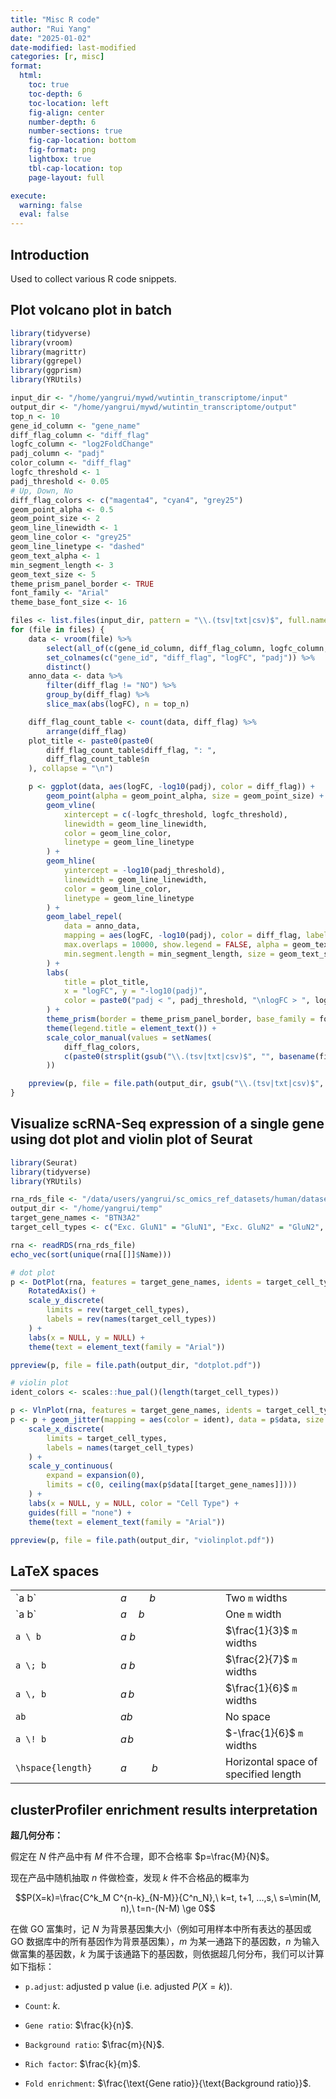 ```yaml
---
title: "Misc R code"
author: "Rui Yang"
date: "2025-01-02"
date-modified: last-modified
categories: [r, misc]
format:
  html:
    toc: true
    toc-depth: 6
    toc-location: left
    fig-align: center
    number-depth: 6
    number-sections: true
    fig-cap-location: bottom
    fig-format: png
    lightbox: true
    tbl-cap-location: top
    page-layout: full

execute:
  warning: false
  eval: false
---
```


## Introduction

Used to collect various R code snippets.

## Plot volcano plot in batch

```r
library(tidyverse)
library(vroom)
library(magrittr)
library(ggrepel)
library(ggprism)
library(YRUtils)

input_dir <- "/home/yangrui/mywd/wutintin_transcriptome/input"
output_dir <- "/home/yangrui/mywd/wutintin_transcriptome/output"
top_n <- 10
gene_id_column <- "gene_name"
diff_flag_column <- "diff_flag"
logfc_column <- "log2FoldChange"
padj_column <- "padj"
color_column <- "diff_flag"
logfc_threshold <- 1
padj_threshold <- 0.05
# Up, Down, No
diff_flag_colors <- c("magenta4", "cyan4", "grey25")
geom_point_alpha <- 0.5
geom_point_size <- 2
geom_line_linewidth <- 1
geom_line_color <- "grey25"
geom_line_linetype <- "dashed"
geom_text_alpha <- 1
min_segment_length <- 3
geom_text_size <- 5
theme_prism_panel_border <- TRUE
font_family <- "Arial"
theme_base_font_size <- 16

files <- list.files(input_dir, pattern = "\\.(tsv|txt|csv)$", full.names = TRUE, recursive = FALSE)
for (file in files) {
    data <- vroom(file) %>%
        select(all_of(c(gene_id_column, diff_flag_column, logfc_column, padj_column))) %>%
        set_colnames(c("gene_id", "diff_flag", "logFC", "padj")) %>%
        distinct()
    anno_data <- data %>%
        filter(diff_flag != "NO") %>%
        group_by(diff_flag) %>%
        slice_max(abs(logFC), n = top_n)

    diff_flag_count_table <- count(data, diff_flag) %>%
        arrange(diff_flag)
    plot_title <- paste0(paste0(
        diff_flag_count_table$diff_flag, ": ",
        diff_flag_count_table$n
    ), collapse = "\n")

    p <- ggplot(data, aes(logFC, -log10(padj), color = diff_flag)) +
        geom_point(alpha = geom_point_alpha, size = geom_point_size) +
        geom_vline(
            xintercept = c(-logfc_threshold, logfc_threshold),
            linewidth = geom_line_linewidth,
            color = geom_line_color,
            linetype = geom_line_linetype
        ) +
        geom_hline(
            yintercept = -log10(padj_threshold),
            linewidth = geom_line_linewidth,
            color = geom_line_color,
            linetype = geom_line_linetype
        ) +
        geom_label_repel(
            data = anno_data,
            mapping = aes(logFC, -log10(padj), color = diff_flag, label = gene_id),
            max.overlaps = 10000, show.legend = FALSE, alpha = geom_text_alpha,
            min.segment.length = min_segment_length, size = geom_text_size
        ) +
        labs(
            title = plot_title,
            x = "logFC", y = "-log10(padj)",
            color = paste0("padj < ", padj_threshold, "\nlogFC > ", logfc_threshold)
        ) +
        theme_prism(border = theme_prism_panel_border, base_family = font_family, base_size = theme_base_font_size) +
        theme(legend.title = element_text()) +
        scale_color_manual(values = setNames(
            diff_flag_colors,
            c(paste0(strsplit(gsub("\\.(tsv|txt|csv)$", "", basename(file)), "_vs_", fixed = TRUE)[[1]], " Up"), "NO")
        ))

    ppreview(p, file = file.path(output_dir, gsub("\\.(tsv|txt|csv)$", ".pdf", basename(file))))
}
```

## Visualize scRNA-Seq expression of a single gene using dot plot and violin plot of Seurat

```r
library(Seurat)
library(tidyverse)
library(YRUtils)

rna_rds_file <- "/data/users/yangrui/sc_omics_ref_datasets/human/dataset_2/ana/res/rna_to_umap.rds"
output_dir <- "/home/yangrui/temp"
target_gene_names <- "BTN3A2"
target_cell_types <- c("Exc. GluN1" = "GluN1", "Exc. GluN2" = "GluN2", "Exc. GluN3" = "GluN3", "Exc. GluN4" = "GluN4", "Exc. GluN5" = "GluN5", "Exc. GluN6" = "GluN6", "Exc. GluN7" = "GluN7", "Exc. GluN8" = "GluN8", "CGE IN " = "CGE IN", "MGE IN " = "MGE IN", "Oligo" = "OPC/Oligo", "MG" = "MG")

rna <- readRDS(rna_rds_file)
echo_vec(sort(unique(rna[[]]$Name)))

# dot plot
p <- DotPlot(rna, features = target_gene_names, idents = target_cell_types) +
    RotatedAxis() +
    scale_y_discrete(
        limits = rev(target_cell_types),
        labels = rev(names(target_cell_types))
    ) +
    labs(x = NULL, y = NULL) +
    theme(text = element_text(family = "Arial"))

ppreview(p, file = file.path(output_dir, "dotplot.pdf"))

# violin plot
ident_colors <- scales::hue_pal()(length(target_cell_types))

p <- VlnPlot(rna, features = target_gene_names, idents = target_cell_types, pt.size = 0, cols = ident_colors)
p <- p + geom_jitter(mapping = aes(color = ident), data = p$data, size = 1) +
    scale_x_discrete(
        limits = target_cell_types,
        labels = names(target_cell_types)
    ) +
    scale_y_continuous(
        expand = expansion(0),
        limits = c(0, ceiling(max(p$data[[target_gene_names]])))
    ) +
    labs(x = NULL, y = NULL, color = "Cell Type") +
    guides(fill = "none") +
    theme(text = element_text(family = "Arial"))

ppreview(p, file = file.path(output_dir, "violinplot.pdf"))
```

## LaTeX spaces

|                   |                    |                                      |
|------------------------|------------------------|------------------------|
| \`a \qquad b\`    | $a \qquad b$       | Two `m` widths                       |
| \`a \quad b\`     | $a \quad b$        | One `m` width                        |
| `a \ b`           | $a \ b$            | $\frac{1}{3}$ `m` widths             |
| `a \; b`          | $a \; b$           | $\frac{2}{7}$ `m` widths             |
| `a \, b`          | $a \, b$           | $\frac{1}{6}$ `m` widths             |
| `ab`              | $ab$               | No space                             |
| `a \! b`          | $a \! b$           | $-\frac{1}{6}$ `m` widths            |
| `\hspace{length}` | $a \hspace{1cm} b$ | Horizontal space of specified length |

## clusterProfiler enrichment results interpretation

**超几何分布：**

假定在 $N$ 件产品中有 $M$ 件不合理，即不合格率 $p=\frac{M}{N}$。

现在产品中随机抽取 $n$ 件做检查，发现 $k$ 件不合格品的概率为

$$P(X=k)=\frac{C^k_M C^{n-k}_{N-M}}{C^n_N},\ k=t, t+1, ...,s,\ s=\min(M, n),\ t=n-(N-M) \ge 0$$

在做 GO 富集时，记 $N$ 为背景基因集大小（例如可用样本中所有表达的基因或 GO 数据库中的所有基因作为背景基因集），$m$ 为某一通路下的基因数，$n$ 为输入做富集的基因数，$k$ 为属于该通路下的基因数，则依据超几何分布，我们可以计算如下指标：

-   `p.adjust`: adjusted p value (i.e. adjusted $P(X=k)$).

-   `Count`: $k$.

-   `Gene ratio`: $\frac{k}{n}$.

-   `Background ratio`: $\frac{m}{N}$.

-   `Rich factor`: $\frac{k}{m}$.

-   `Fold enrichment`: $\frac{\text{Gene ratio}}{\text{Background ratio}}$.